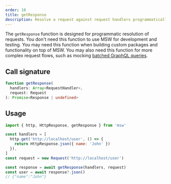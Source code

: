```yaml
---
order: 10
title: getResponse
description: Resolve a request against request handlers programmatically.
---
```


The `getResponse` function is designed for programmatic resolution of requests. You don't need this function to use MSW for development and testing. You may need this function when building custom packages and functionality on top of MSW. You may also need this function for more complex request flows, such as mocking [batched GraphQL queries](/docs/recipes/graphql-query-batching).

## Call signature

```ts
function getResponse(
  handlers: Array<RequestHandler>,
  request: Request
): Promise<Response | undefined>
```


<PageCard
  icon={CodeBracketSquareIcon}
  url="https://github.com/mswjs/msw/tree/main/src/core/getResponse.ts"
  title="getResponse.ts"
  description="Source code for the `getResponse` function."
/>

## Usage

```js /getResponse/ {10}
import { http, HttpResponse, getResponse } from 'msw'

const handlers = [
  http.get('http://localhost/user', () => {
    return HttpResponse.json({ name: 'John' })
  }),
]
const request = new Request('http://localhost/user')

const response = await getResponse(handlers, request)
const user = await response?.json()
// {"name":"John"}
```
